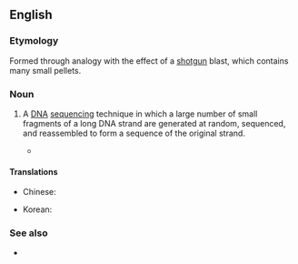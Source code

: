 ==English==

===Etymology===
Formed through analogy with the effect of a [[shotgun]] blast, which contains many small pellets.

===Noun===
{{en-noun|-}}

# {{lb|en|genetics}} A [[DNA]] [[sequencing]] technique in which a large number of small fragments of a long DNA strand are generated at random, sequenced, and reassembled to form a sequence of the original strand.
#* {{quote-journal|passage=In '''shotgun sequencing''' of genomic DNA, fragments of a genome are sequenced and computationally reassembled to determine the genome of an organism|author=Selene K Swanson|coauthors=Michael P. Washburn|page=719|year=2005|title=The continuing evolution of shotgun proteomics|journal=Drug Discovery Today}}

====Translations====
{{trans-top|DNA sequencing technique}}
* Chinese: {{t|zh|鸟枪法|tr=niǎoqiāngfǎ|sc=Hani}}
{{trans-mid}}
* Korean: {{t|ko|샷건 시퀀싱}}
{{trans-bottom}}

===See also===
* {{pedia}}